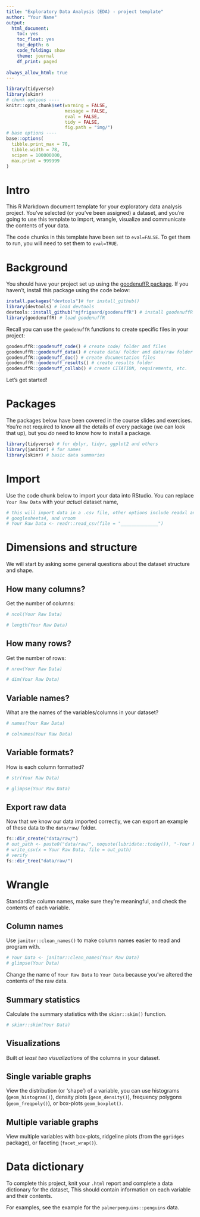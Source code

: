 ```yaml
---
title: "Exploratory Data Analysis (EDA) - project template"
author: "Your Name"
output: 
  html_document: 
    toc: yes
    toc_float: yes
    toc_depth: 6
    code_folding: show
    theme: journal
    df_print: paged
    
always_allow_html: true
---
```


```r
library(tidyverse)
library(skimr)
# chunk options ----
knitr::opts_chunk$set(warning = FALSE,
                      message = FALSE,
                      eval = FALSE,
                      tidy = FALSE,
                      fig.path = "img/")
# base options ----
base::options(
  tibble.print_max = 78,
  tibble.width = 78,
  scipen = 100000000,
  max.print = 999999
)
```

# Intro 

This R Markdown document template for your exploratory data analysis project. You've selected (or you've been assigned) a dataset, and you're going to use this template to import, wrangle, visualize and communicate the contents of your data. 

The code chunks in this template have been set to `eval=FALSE`. To get them to run, you will need to set them to `eval=TRUE`. 

# Background 

You should have your project set up using the [goodenuffR package](https://github.com/mjfrigaard/goodenuffR). If you haven't, install this package using the code below: 

```r
install.packages("devtools")# for install_github()
library(devtools) # load devtools
devtools::install_github("mjfrigaard/goodenuffR") # install goodenuffR
library(goodenuffR) # load goodenuffR
```

Recall you can use the `goodenuffR` functions to create specific files in your project: 

```r
goodenuffR::goodenuff_code() # create code/ folder and files
goodenuffR::goodenuff_data() # create data/ folder and data/raw folder
goodenuffR::goodenuff_doc() # create documentation files
goodenuffR::goodenuff_results() # create results folder 
goodenuffR::goodenuff_collab() # create CITATION, requirements, etc.
```

Let's get started! 

# Packages 

The packages below have been covered in the course slides and exercises. You're not required to know all the details of every package (we can look that up), but you *do* need to know how to install a package. 

```r
library(tidyverse) # for dplyr, tidyr, ggplot2 and others
library(janitor) # for names 
library(skimr) # basic data summaries
```


# Import 

Use the code chunk below to import your data into RStudio. You can replace `Your Raw Data` with your *actual* dataset name, 

```r
# this will import data in a .csv file, other options include readxl and 
# googlesheets4, and vroom
# Your Raw Data <- readr::read_csv(file = "______________")
```

# Dimensions and structure 

We will start by asking some general questions about the dataset structure and shape. 

## How many columns?

Get the number of columns:

```r
# ncol(Your Raw Data)
```

```r
# length(Your Raw Data)
```

## How many rows? 

Get the number of rows:

```r
# nrow(Your Raw Data)
```

```r
# dim(Your Raw Data)
```

## Variable names? 

What are the names of the variables/columns in your dataset?

```r
# names(Your Raw Data)
```

```r
# colnames(Your Raw Data)
```


## Variable formats?

How is each column formatted?

```r
# str(Your Raw Data)
```

```r
# glimpse(Your Raw Data)
```

## Export raw data

Now that we know our data imported correctly, we can export an example of these data to the `data/raw/` folder. 

```r
fs::dir_create("data/raw/")
# out_path <- paste0("data/raw/", noquote(lubridate::today()), "-Your Raw Data.csv")
# write_csv(x = Your Raw Data, file = out_path)
# verify
fs::dir_tree("data/raw/")
```

# Wrangle

Standardize column names, make sure they're meaningful, and check the contents of each variable.

## Column names 

Use `janitor::clean_names()` to make column names easier to read and program with. 

```r
# Your Data <- janitor::clean_names(Your Raw Data)
# glimpse(Your Data)
```

Change the name of `Your Raw Data` to `Your Data` because you've altered the contents of the raw data.

## Summary statistics

Calculate the summary statistics with the `skimr::skim()` function.  

```r
# skimr::skim(Your Data)
```

## Visualizations

Built *at least two visualizations* of the columns in your dataset. 

## Single variable graphs

View the distribution (or 'shape') of a variable, you can use histograms (`geom_histogram()`), density plots (`geom_density()`), frequency polygons (`geom_freqpoly()`), or box-plots `geom_boxplot()`.

## Multiple variable graphs

View multiple variables with box-plots, ridgeline plots (from the `ggridges` package), or faceting (`facet_wrap()`).

# Data dictionary 

To complete this project, knit your `.html` report and complete a data dictionary for the dataset, This should contain information on each variable and their contents. 

For examples, see the example for the `palmerpenguins::penguins` data.

